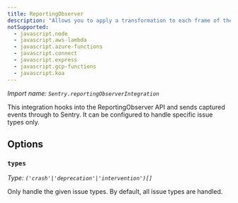 ```yaml
---
title: ReportingObserver
description: "Allows you to apply a transformation to each frame of the stack trace."
notSupported:
  - javascript.node
  - javascript.aws-lambda
  - javascript.azure-functions
  - javascript.connect
  - javascript.express
  - javascript.gcp-functions
  - javascript.koa
---
```


_Import name: `Sentry.reportingObserverIntegration`_

This integration hooks into the ReportingObserver API and sends captured events through to Sentry. It can be configured to handle specific issue types only.

<PlatformContent includePath="configuration/reporting-observer" />

## Options

### `types`

_Type: `('crash'|'deprecation'|'intervention')[]`_

Only handle the given issue types. By default, all issue types are handled.
